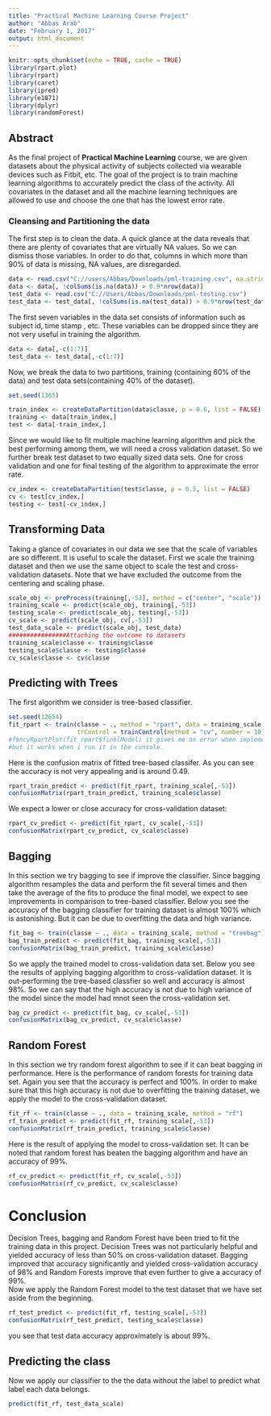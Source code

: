 ```yaml
---
title: "Practical Machine Learning Course Project"
author: "Abbas Arab"
date: "February 1, 2017"
output: html_document
---
```


```r
knitr::opts_chunk$set(echo = TRUE, cache = TRUE)
library(rpart.plot)
library(rpart)
library(caret)
library(ipred)
library(e1071)
library(dplyr)
library(randomForest)
```

## Abstract

As the final project of **Practical Machine Learning** course, we are given datasets about the physical activity of subjects collected via wearable devices such as Fitbit, etc. The goal of the project is to train machine learning algorithms to accurately predict the class of the activity. All covariates in the dataset and all the machine learning techniques are allowed to use and choose the one that has the lowest error rate. 

### Cleansing and Partitioning the data

The first step is to clean the data. A quick glance at the data reveals that there are plenty of covariates that are virtually NA values. So we can dismiss those variables. In order to do that, columns in which more than 90% of data is missing, NA values, are disregarded. 

```r
data <- read.csv("C://users/Abbas/Downloads/pml-training.csv", na.strings = c("", "NA"))
data <- data[, !colSums(is.na(data)) > 0.9*nrow(data)]
test_data <- read.csv("C://Users/Abbas/Downloads/pml-testing.csv")
test_data <- test_data[, !colSums(is.na(test_data)) > 0.9*nrow(test_data)]
```
The first seven variables in the data set consists of information such as subject id, time stamp , etc. These variables can be dropped since they are not very useful in training the algorithm. 
```r
data <- data[,-c(1:7)]
test_data <- test_data[,-c(1:7)]
```
Now, we break the data to two partitions, training (containing 60% of the data) and test data sets(containing 40% of the dataset). 

```r
set.seed(1365)

train_index <- createDataPartition(data$classe, p = 0.6, list = FALSE)
training <- data[train_index,]
test <- data[-train_index,]
```
Since we would like to fit multiple machine learning algorithm and pick the best performing among them, we will need a cross validation dataset. So we further break test dataset to two equally sized data sets. One for cross validation and one for final testing of the algorithm to approximate the error rate. 
```r
cv_index <- createDataPartition(test$classe, p = 0.5, list = FALSE)
cv <- test[cv_index,]
testing <- test[-cv_index,]
```

## Transforming Data

Taking a glance of covariates in our data we see that the scale of variables are so different. It is useful to scale the dataset. First we scale the training dataset and then we use the same object to scale the test and cross-validation datasets. Note that we have excluded the outcome from the centering and scaling phase. 
```r
scale_obj <- preProcess(training[,-53], method = c("center", "scale"))
training_scale <- predict(scale_obj, training[,-53])
testing_scale <- predict(scale_obj, testing[,-53])
cv_scale <- predict(scale_obj, cv[,-53])
test_data_scale <- predict(scale_obj, test_data)
################Attaching the outcome to datasets
training_scale$classe <- training$classe
testing_scale$classe <- testing$classe
cv_scale$classe <- cv$classe
```

## Predicting with Trees

The first algorithm we consider is tree-based classifier. 
```r
set.seed(12654)
fit_rpart <- train(classe ~ ., method = "rpart", data = training_scale,
                   trControl = trainControl(method = "cv", number = 10))
#fancyRpartPlot(fit_rpart$finalModel) it gives me an error when implemented in markdown file
#but it works when i run it in the console.
```
Here is the confusion matrix of fitted tree-based classifer. As you can see the accuracy is not very appealing and is around 0.49.
```r
rpart_train_predict <- predict(fit_rpart, training_scale[,-53])
confusionMatrix(rpart_train_predict, training_scale$classe)
```
We expect a lower or close accuracy for cross-validation dataset:
```r
rpart_cv_predict <- predict(fit_rpart, cv_scale[,-53])
confusionMatrix(rpart_cv_predict, cv_scale$classe)
```

## Bagging 

In this section we try bagging to see if improve the classifier. Since bagging algorithm resamples the data and perform the fit several times and then take the average of the fits to produce the final model, we expect to see improvements in comparison to tree-based classifier. Below you see the accuracy of the bagging classifier for training dataset is almost 100% which is astonishing. But it can be due to overfitting the data and high variance. 
```r
fit_bag <- train(classe ~ ., data = training_scale, method = "treebag")
bag_train_predict <- predict(fit_bag, training_scale[,-53])
confusionMatrix(bag_train_predict, training_scale$classe)
```
So we apply the trained model to cross-validation data set. Below you see the results of applying bagging algorithm to cross-validation dataset. It is out-performing the tree-based classfier so well and accuracy is almost 98%. So we can say that the high accuracy is not due to high variance of the model since the model had mnot seen the cross-validation set. 
```r
bag_cv_predict <- predict(fit_bag, cv_scale[,-53])
confusionMatrix(bag_cv_predict, cv_scale$classe)
```
## Random Forest
In this section we try random forest algorithm to see if it can beat bagging in performance. Here is the performance of random forests for training data set. Again you see that the accuracy is perfect and 100%. In order to make sure that this high accuracy is not due to overfitting the training dataset, we apply the model to the cross-validation dataset.
```r
fit_rf <- train(classe ~ ., data = training_scale, method = "rf")
rf_train_predict <- predict(fit_rf, training_scale[,-53])
confusionMatrix(rf_train_predict, training_scale$classe)
```
Here is the result of applying the model to cross-validation set. It can be noted that random forest has beaten the bagging algorithm and have an accuracy of 99%.
```r
rf_cv_predict <- predict(fit_rf, cv_scale[,-53])
confusionMatrix(rf_cv_predict, cv_scale$classe)
```

# Conclusion

Decision Trees, bagging and Random Forest have been tried to fit the training data in this project. Decision Trees was not particularly helpful and yielded accuracy of less than 50% on cross-validation dataset. Bagging improved that accuracy significantly and yielded cross-validation accuracy of 98% and Random Forests improve that even further to give a accuracy of 99%.   
Now we apply the Random Forest model to the test dataset that we have set aside from the beginning. 
```r
rf_test_predict <- predict(fit_rf, testing_scale[,-53])
confusionMatrix(rf_test_predict, testing_scale$classe)
```
you see that test data accuracy approximately is about 99%.

## Predicting the class

Now we apply our classifier to the the data without the label to predict what label each data belongs.
```r
predict(fit_rf, test_data_scale)
```